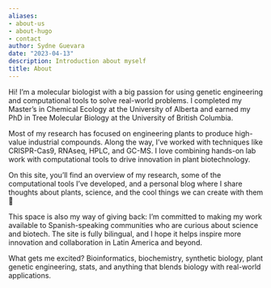 ```yaml
---
aliases:
- about-us
- about-hugo
- contact
author: Sydne Guevara
date: "2023-04-13"
description: Introduction about myself
title: About
---
```



Hi! I’m a molecular biologist with a big passion for using genetic engineering and computational tools to solve real-world problems. I completed my Master’s in Chemical Ecology at the University of Alberta and earned my PhD in Tree Molecular Biology at the University of British Columbia.

Most of my research has focused on engineering plants to produce high-value industrial compounds. Along the way, I’ve worked with techniques like CRISPR-Cas9, RNAseq, HPLC, and GC-MS. I love combining hands-on lab work with computational tools to drive innovation in plant biotechnology.

On this site, you’ll find an overview of my research, some of the computational tools I’ve developed, and a personal blog where I share thoughts about plants, science, and the cool things we can create with them 🌿

This space is also my way of giving back: I’m committed to making my work available to Spanish-speaking communities who are curious about science and biotech. The site is fully bilingual, and I hope it helps inspire more innovation and collaboration in Latin America and beyond.

What gets me excited? Bioinformatics, biochemistry, synthetic biology, plant genetic engineering, stats, and anything that blends biology with real-world applications.